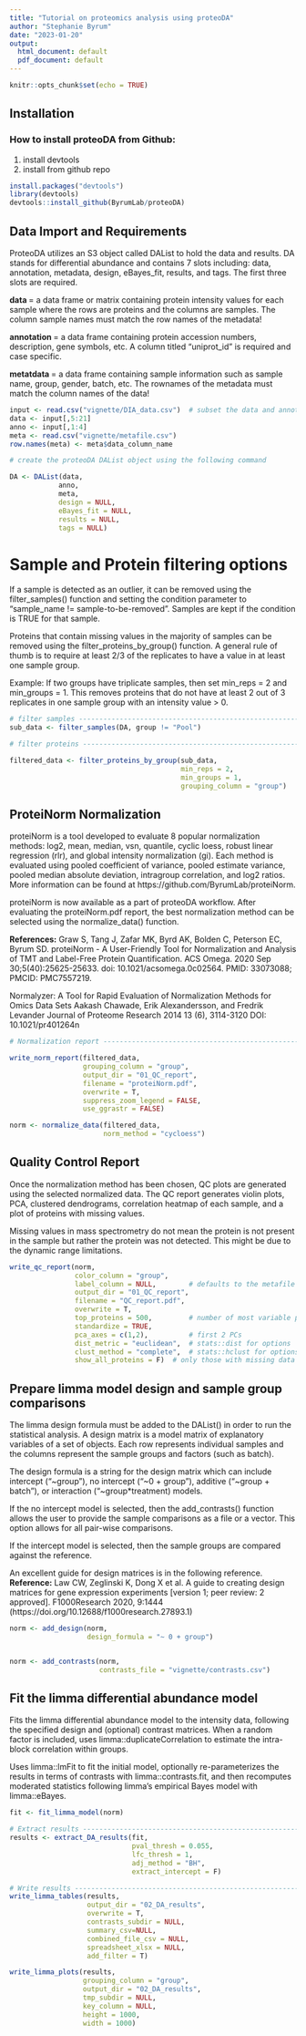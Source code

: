 ```yaml
---
title: "Tutorial on proteomics analysis using proteoDA"
author: "Stephanie Byrum"
date: "2023-01-20"
output:
  html_document: default
  pdf_document: default
---
```


```r
knitr::opts_chunk$set(echo = TRUE)
```

## Installation 

### How to install proteoDA from Github:

1. install devtools
2. install from github repo


```r 
install.packages("devtools")
library(devtools)
devtools::install_github(ByrumLab/proteoDA)
```

## Data Import and Requirements

ProteoDA utilizes an S3 object called DAList to hold the data and results. DA stands for differential abundance and contains 7 slots including: data, annotation, metadata, design, eBayes_fit, results, and tags. The first three slots are required. 

<b> data </b> = a data frame or matrix containing protein intensity values for each sample where the rows are proteins and the columns are samples. The column sample names must match the row names of the metadata! 

<b> annotation </b> = a data frame containing protein accession numbers, description, gene symbols, etc. A column titled "uniprot_id" is required and case specific. 

<b> metatdata </b> = a data frame containing sample information such as sample name, group, gender, batch, etc. The rownames of the metadata must match the column names of the data! 

```r
input <- read.csv("vignette/DIA_data.csv")  # subset the data and annotation
data <- input[,5:21]
anno <- input[,1:4]
meta <- read.csv("vignette/metafile.csv")
row.names(meta) <- meta$data_column_name

# create the proteoDA DAList object using the following command

DA <- DAList(data,
            anno,
            meta,
            design = NULL,
            eBayes_fit = NULL,
            results = NULL,
            tags = NULL)


```

# Sample and Protein filtering options 
If a sample is detected as an outlier, it can be removed using the filter_samples() function and setting the condition parameter to "sample_name != sample-to-be-removed". Samples are kept if the condition is TRUE for that sample. 

Proteins that contain missing values in the majority of samples can be removed using the 
filter_proteins_by_group() function. A general rule of thumb is to require at least 2/3
of the replicates to have a value in at least one sample group. 

Example: If two groups have triplicate samples, then set min_reps = 2 and min_groups = 1. This removes proteins that do not have at least 2 out of 3 replicates in one sample group with an intensity value > 0. 

```r
# filter samples --------------------------------------------------------------
sub_data <- filter_samples(DA, group != "Pool")

# filter proteins ---------------------------------------------------------

filtered_data <- filter_proteins_by_group(sub_data,
                                          min_reps = 2,
                                          min_groups = 1,
                                          grouping_column = "group")

```

## ProteiNorm Normalization 

proteiNorm is a tool developed to evaluate 8 popular normalization methods: log2, mean, median, vsn, quantile, cyclic loess, robust linear regression (rlr), and global intensity normalization (gi). Each method is evaluated using pooled coefficient of variance, pooled estimate variance, pooled median absolute deviation, intragroup correlation, and log2 ratios. More information can be found at https://github.com/ByrumLab/proteiNorm.  

proteiNorm is now available as a part of proteoDA workflow. After evaluating the proteiNorm.pdf report, the best normalization method can be selected using the normalize_data() function. 

<b>References:</b> Graw S, Tang J, Zafar MK, Byrd AK, Bolden C, Peterson EC, Byrum SD. proteiNorm - A User-Friendly Tool for Normalization and Analysis of TMT and Label-Free Protein Quantification. ACS Omega. 2020 Sep 30;5(40):25625-25633. doi: 10.1021/acsomega.0c02564. PMID: 33073088; PMCID: PMC7557219. 

Normalyzer: A Tool for Rapid Evaluation of Normalization Methods for Omics Data Sets
Aakash Chawade, Erik Alexandersson, and Fredrik Levander
Journal of Proteome Research 2014 13 (6), 3114-3120
DOI: 10.1021/pr401264n


```r
# Normalization report ----------------------------------------------------

write_norm_report(filtered_data,
                  grouping_column = "group",
                  output_dir = "01_QC_report",
                  filename = "proteiNorm.pdf",
                  overwrite = T,
                  suppress_zoom_legend = FALSE,
                  use_ggrastr = FALSE)

norm <- normalize_data(filtered_data,
                       norm_method = "cycloess")

```

## Quality Control Report

Once the normalization method has been chosen, QC plots are generated using the selected normalized data. The QC report generates violin plots, PCA, clustered dendrograms, correlation heatmap of each sample, and a plot of proteins with missing values. 

Missing values in mass spectrometry do not mean the protein is not present in the sample but rather the protein was not detected. This might be due to the dynamic range limitations. 

```r
write_qc_report(norm,
                color_column = "group",
                label_column = NULL,        # defaults to the metafile rownames
                output_dir = "01_QC_report",
                filename = "QC_report.pdf",
                overwrite = T,
                top_proteins = 500,         # number of most variable proteins for clustering
                standardize = TRUE,
                pca_axes = c(1,2),          # first 2 PCs
                dist_metric = "euclidean",  # stats::dist for options
                clust_method = "complete",  # stats::hclust for options
                show_all_proteins = F)  # only those with missing data

```

## Prepare limma model design and sample group comparisons

The limma design formula must be added to the DAList() in order to run the statistical analysis. A design matrix is a model matrix of explanatory variables of a set of objects. Each row represents individual samples and the columns represent the sample groups and factors (such as batch). 

The design formula is a string for the design matrix which can include intercept ("~group"), no intercept ("~0 + group"), additive ("~group + batch"), or interaction ("~group*treatment) models. 

If the no intercept model is selected, then the add_contrasts() function allows the user to provide the sample comparisons as a file or a vector. This option allows for all pair-wise comparisons. 

If the intercept model is selected, then the sample groups are compared against the reference. 

An excellent guide for design matrices is in the following reference.  
<b>Reference:</b> Law CW, Zeglinski K, Dong X et al. A guide to creating design matrices for gene expression experiments [version 1; peer review: 2 approved]. F1000Research 2020, 9:1444 (https://doi.org/10.12688/f1000research.27893.1)

```r
norm <- add_design(norm,
                   design_formula = "~ 0 + group")


norm <- add_contrasts(norm,
                      contrasts_file = "vignette/contrasts.csv")

```

## Fit the limma differential abundance model 

Fits the limma differential abundance model to the intensity data, following the specified
design and (optional) contrast matrices. 
When a random factor is included, uses limma::duplicateCorrelation to estimate the
intra-block correlation within groups. 

Uses limma::lmFit to fit the initial model, optionally re-parameterizes the results in
terms of contrasts with limma::contrasts.fit, and then recomputes moderated statistics
following limma's empirical Bayes model with limma::eBayes.

```r
fit <- fit_limma_model(norm)

# Extract results ---------------------------------------------------------
results <- extract_DA_results(fit,
                              pval_thresh = 0.055,
                              lfc_thresh = 1,
                              adj_method = "BH",
                              extract_intercept = F)

# Write results -----------------------------------------------------------
write_limma_tables(results,
                   output_dir = "02_DA_results",
                   overwrite = T,
                   contrasts_subdir = NULL,
                   summary_csv=NULL,
                   combined_file_csv = NULL,
                   spreadsheet_xlsx = NULL,
                   add_filter = T)

write_limma_plots(results,
                  grouping_column = "group",
                  output_dir = "02_DA_results",
                  tmp_subdir = NULL,
                  key_column = NULL,
                  height = 1000,
                  width = 1000)


```
